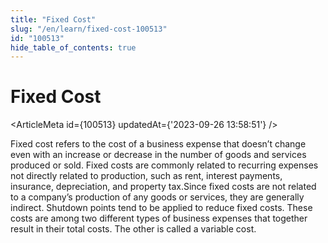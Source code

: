 ```yaml
---
title: "Fixed Cost"
slug: "/en/learn/fixed-cost-100513"
id: "100513"
hide_table_of_contents: true
---
```



# Fixed Cost

<ArticleMeta id={100513} updatedAt={'2023-09-26 13:58:51'} />
<div className='border-solid border-b border-t-0 my-4 border-[var(--ifm-color-gray-300)]' />

Fixed cost refers to the cost of a business expense that doesn’t change even with an increase or decrease in the number of goods and services produced or sold. Fixed costs are commonly related to recurring expenses not directly related to production, such as rent, interest payments, insurance, depreciation, and property tax.Since fixed costs are not related to a company’s production of any goods or services, they are generally indirect. Shutdown points tend to be applied to reduce fixed costs. These costs are among two different types of business expenses that together result in their total costs. The other is called a variable cost.
